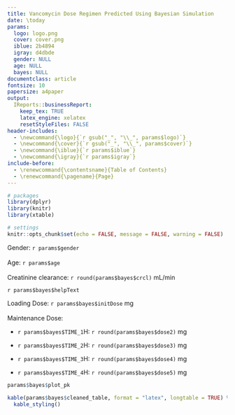 ---
title: Vancomycin Dose Regimen Predicted Using Bayesian Simulation
date: \today
params:
  logo: logo.png
  cover: cover.png
  iblue: 2b4894
  igray: d4dbde
  gender: NULL
  age: NULL
  bayes: NULL
documentclass: article
fontsize: 10
papersize: a4paper
output: 
  IReports::businessReport:
    keep_tex: TRUE
    latex_engine: xelatex
    resetStyleFiles: FALSE
header-includes: 
  - \newcommand{\logo}{`r gsub("_", "\\_", params$logo)`}
  - \newcommand{\cover}{`r gsub("_", "\\_", params$cover)`}
  - \newcommand{\iblue}{`r params$iblue`}
  - \newcommand{\igray}{`r params$igray`}
include-before:
  - \renewcommand{\contentsname}{Table of Contents}
  - \renewcommand{\pagename}{Page}
---



```{r setup, include = FALSE}
# packages
library(dplyr)
library(knitr)
library(xtable)

# settings
knitr::opts_chunk$set(echo = FALSE, message = FALSE, warning = FALSE)
```

\maketitle
\tableofcontents
\addcontentsline{toc}{section}{Contents}
\clearpage

\section{Patient's Characteristics}
Gender: `r params$gender` \
\
Age: `r params$age` \
\
Creatinine clearance: `r round(params$bayes$crcl)` mL/min

\section{Model Description}
`r params$bayes$helpText`



\section{Results}

\subsection{Dosing Regimen}
Loading Dose: `r params$bayes$initDose` mg \
\
Maintenance Dose: \

* `r params$bayes$TIME_1`H: `r round(params$bayes$dose2)` mg

* `r params$bayes$TIME_2`H: `r round(params$bayes$dose3)` mg 

* `r params$bayes$TIME_3`H: `r round(params$bayes$dose4)` mg

* `r params$bayes$TIME_4`H: `r round(params$bayes$dose5)` mg 
  

\subsection{Plot}
```{r results = "asis"}
params$bayes$plot_pk
```

\subsection{Table}
```{r results = "asis"}
kable(params$bayes$cleaned_table, format = "latex", longtable = TRUE) %>%
  kable_styling()
```

